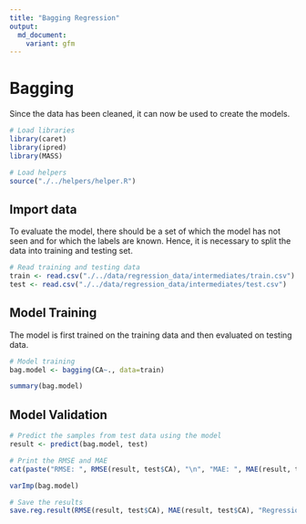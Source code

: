 ```yaml
---
title: "Bagging Regression"
output:
  md_document:
    variant: gfm
---
```


# Bagging

Since the data has been cleaned, it can now be used to create the models.

```r
# Load libraries
library(caret)
library(ipred)
library(MASS)

# Load helpers
source("./../helpers/helper.R")
```

## Import data

To evaluate the model, there should be a set of which the model has not seen and for which the labels are known. Hence, it is necessary to split the data into training and testing set.

```r
# Read training and testing data
train <- read.csv("./../data/regression_data/intermediates/train.csv")
test <- read.csv("./../data/regression_data/intermediates/test.csv")
```

## Model Training

The model is first trained on the training data and then evaluated on testing data.

```r
# Model training
bag.model <- bagging(CA~., data=train)
```

```r
summary(bag.model)
```

## Model Validation

```r
# Predict the samples from test data using the model
result <- predict(bag.model, test)

# Print the RMSE and MAE
cat(paste("RMSE: ", RMSE(result, test$CA), "\n", "MAE: ", MAE(result, test$CA)))
```

```r
varImp(bag.model)
```

```r
# Save the results
save.reg.result(RMSE(result, test$CA), MAE(result, test$CA), "Regression with Bagging")
```
